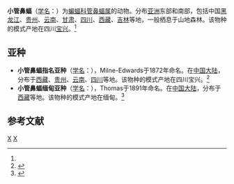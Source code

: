 {{Speciesbox 
| taxon = Murina aurata
| status = LC |  status_system = iucn3.1
| status_ref = <ref name=iucn>{{IUCN2010|version=2010.3| assessors = Francis, C., Bates, P., Bumrungsri,  S., Francis, N., Csorba, G., Molur, S. & Srinivasulu, C. | year = 2008 |  id = 13937 | title = Murina aurata |downloaded = 2010-9-17}}</ref>
| authority = (Milne-Edwards, 1872)<ref name='id229'>{{cite web| url =http://www.bioinfo.cn/db05/BjdwSpecies.php?action=view&id=229| title =小管鼻蝠| work =《中国动物物种编目数据库》| publisher =中国科学院微生物研究所| author =中国科学院动物研究所| accessdate =2009-03-27| deadurl =yes| archiveurl =https://web.archive.org/web/20160305083656/http://www.bioinfo.cn/db05/BjdwSpecies.php?action=view&id=229| archivedate =2016-03-05}}</ref>
}}

'''小管鼻蝠'''（[[学名|学名]]：{{lang|la|''Murina aurata''}}）为[[蝙蝠科|蝙蝠科]][[管鼻蝠属|管鼻蝠属]]的动物。分布[[亚洲|亚洲]]东部和南部，包括中国[[黑龙江|黑龙江]]、[[贵州|贵州]]、[[云南|云南]]、[[甘肃|甘肃]]、[[四川|四川]]、[[西藏|西藏]]、[[吉林|吉林]]等地，一般栖息于山地森林。该物种的模式产地在四川[[宝兴|宝兴]]。<ref name='id229'/>

==亚种==
*'''小管鼻蝠指名亚种'''（[[学名|学名]]：{{lang|la|''Murina aurata aurata''}}），Milne-Edwards于1872年命名。在[[中国大陆|中国大陆]]，分布于[[西藏|西藏]]、[[贵州|贵州]]、[[云南|云南]]、[[四川|四川]]等地。该物种的模式产地在四川宝兴。<ref name='id230'>{{cite web| url =http://www.bioinfo.cn/db05/BjdwSpecies.php?action=view&id=230| title =小管鼻蝠指名亚种| work =《中国动物物种编目数据库》| publisher =中国科学院微生物研究所| author =中国科学院动物研究所| accessdate =2009-03-27| deadurl =yes| archiveurl =https://web.archive.org/web/20160305001750/http://www.bioinfo.cn/db05/BjdwSpecies.php?action=view&id=230| archivedate =2016-03-05}}</ref>
*'''小管鼻蝠缅甸亚种'''（[[学名|学名]]：{{lang|la|''Murina aurata feae''}}），Thomas于1891年命名。在[[中国大陆|中国大陆]]，分布于[[西藏|西藏]]等地。该物种的模式产地在缅甸。<ref name='id231'>{{cite web| url =http://www.bioinfo.cn/db05/BjdwSpecies.php?action=view&id=231| title =小管鼻蝠缅甸亚种| work =《中国动物物种编目数据库》| publisher =中国科学院微生物研究所| author =中国科学院动物研究所| accessdate =2009-03-27| deadurl =yes| archiveurl =https://web.archive.org/web/20160305100018/http://www.bioinfo.cn/db05/BjdwSpecies.php?action=view&id=231| archivedate =2016-03-05}}</ref>

== 参考文献 ==
{{reflist}}
{{Taxonbar|from=Q2042954}}

[[Category:管鼻蝠属|X]]
[[Category:1872年描述的动物|X]]
